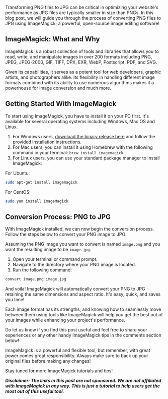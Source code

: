 Transforming PNG files to JPG can be critical in optimizing your website's performance as JPG files are typically smaller in size than PNGs. In this blog post, we will guide you through the process of converting PNG files to JPG using ImageMagick; a powerful, open-source image editing software!

## ImageMagick: What and Why

ImageMagick is a robust collection of tools and libraries that allows you to read, write, and manipulate images in over 200 formats including PNG, JPEG, JPEG-2000, GIF, TIFF, DPX, EXR, WebP, Postscript, PDF, and SVG.

Given its capabilities, it serves as a potent tool for web developers, graphic artists, and photographers alike. Its flexibility in handling different image formats combined with its ability to use numerous algorithms makes it a powerhouse for image conversion and much more.

## Getting Started With ImageMagick

To start using ImageMagick, you have to install it on your PC first. It's available for several operating systems including Windows, Mac OS and Linux.

1. For Windows users, [download the binary release here](http://www.imagemagick.org/script/binary-releases.php#windows) and follow the provided installation instructions.
2. For Mac users, you can install it using Homebrew with the following command in your terminal: `brew install imagemagick`
3. For Linux users, you can use your standard package manager to install ImageMagick:

For Ubuntu:
```bash
sudo apt-get install imagemagick
```
For CentOS:
```bash
sudo yum install ImageMagick
```

## Conversion Process: PNG to JPG

With ImageMagick installed, we can now begin the conversion process. Follow the steps below to convert your PNG image to JPG:

Assuming the PNG image you want to convert is named `image.png` and you want the resulting image to be `image.jpg`.

1. Open your terminal or command prompt.
2. Navigate to the directory where your PNG image is located.
3. Run the following command:

```bash
convert image.png image.jpg
```
And voila! ImageMagick will automatically convert your PNG to JPG retaining the same dimensions and aspect ratio. It's easy, quick, and saves you time!

Each image format has its strengths, and knowing how to seamlessly move between them using tools like ImageMagick will help you get the best out of your images while enhancing your project's performance. 

Do let us know if you find this post useful and feel free to share your experiences or any other handy ImageMagick tips in the comments section below!

ImageMagick is a powerful and flexible tool, but remember, with great power comes great responsibility. Always make sure to back up your original files before making any changes!

Stay tuned for more ImageMagick tutorials and tips! 

**_Disclaimer: The links in this post are not sponsored. We are not affiliated with ImageMagick in any way. This is just a tutorial to help users get the most out of this useful tool._**